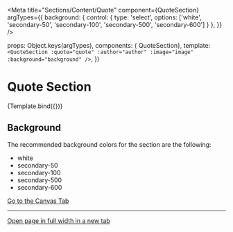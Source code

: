 
<Meta
  title="Sections/Content/Quote"
  component={QuoteSection}
  argTypes={{
    background:    { control: { type: 'select', options: ['white', 'secondary-50', 'secondary-100', 'secondary-500', 'secondary-600'] } },
  }}
/>

  props: Object.keys(argTypes),
  components: { QuoteSection},
  template:
  `
    <QuoteSection
      :quote="quote"
      :author="author"
      :image="image"
      :background="background"
    />
  `,
})

# Quote Section

<Canvas>
  <Story
    name="Example"
    args={{
      quote: "Unsere Welt entwickelt sich ohne Rücksicht, und das Ergebnis ist ein Verlust der Artenvielfalt, Energieprobleme, Staus in den Städten. Aber Geografie kann, wenn sie richtig eingesetzt wird, dazu genutzt werden, nachhaltige und lebenswertere Städte neu zu gestalten",
      author: 'Jack Dangermond, geograph',
      image: {
        src: 'https://picsum.photos/1024/768/?image=29',
        width: '1024',
        height: '768',
        alt: 'image name',
        source: {
          srcset: 'https://picsum.photos/2048/1152/?image=29',
          width: '2048',
          height: '1152',
          media: '(min-width: 1024px)',
        },
        caption: 'Image one caption —&nbsp;©&nbsp;Photograph Name',
      },
      background: 'secondary-50'
    }}
  >
    {Template.bind({})}
  </Story>
</Canvas>

<ArgsTable story="Example" />

## Background

The recommended background colors for the section are the following:
-  white
-  secondary-50
-  secondary-100
-  secondary-500
-  secondary-600

<a href="?path=/story/sections-content-quote--example">
  Go to the Canvas Tab
</a>

---

<a href="?id=sections-content-quote--example&viewMode=story" target="_blank">
  Open page in full width in a new tab
</a>
